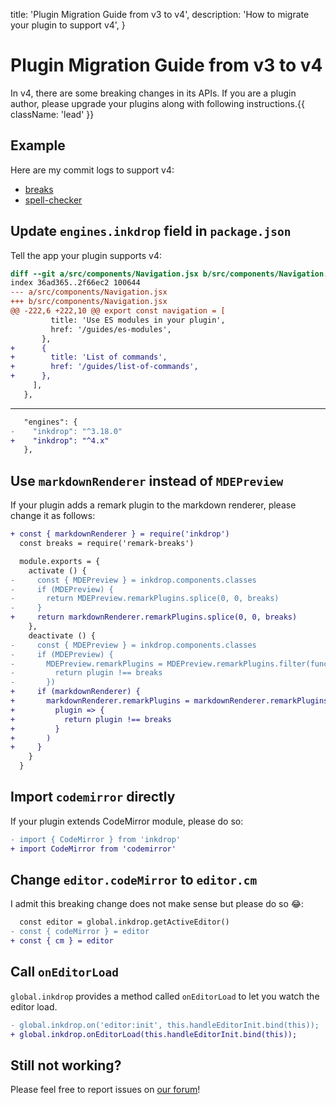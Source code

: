   title: 'Plugin Migration Guide from v3 to v4',
  description:
    'How to migrate your plugin to support v4',
}

# Plugin Migration Guide from v3 to v4

In v4, there are some breaking changes in its APIs.
If you are a plugin author, please upgrade your plugins along with following instructions.{{ className: 'lead' }}

## Example

Here are my commit logs to support v4:

- [breaks](https://github.com/inkdropapp/inkdrop-breaks/commit/65d2e895485356f06b2e5e8f892ab0cd46496c5f)
- [spell-checker](https://github.com/inkdropapp/inkdrop-spell-checker/commit/60bba2e4958be4fdfdd5ea3881759d9c29b0b2e1)

## Update `engines.inkdrop` field in `package.json`

Tell the app your plugin supports v4:

```diff
diff --git a/src/components/Navigation.jsx b/src/components/Navigation.jsx
index 36ad365..2f66ec2 100644
--- a/src/components/Navigation.jsx
+++ b/src/components/Navigation.jsx
@@ -222,6 +222,10 @@ export const navigation = [
         title: 'Use ES modules in your plugin',
         href: '/guides/es-modules',
       },
+      {
+        title: 'List of commands',
+        href: '/guides/list-of-commands',
+      },
     ],
   },
```

---

```diff
   "engines": {
-    "inkdrop": "^3.18.0"
+    "inkdrop": "^4.x"
   },
```

## Use `markdownRenderer` instead of `MDEPreview`

If your plugin adds a remark plugin to the markdown renderer, please change it as follows:

```diff
+ const { markdownRenderer } = require('inkdrop')
  const breaks = require('remark-breaks')

  module.exports = {
    activate () {
-     const { MDEPreview } = inkdrop.components.classes
-     if (MDEPreview) {
-       return MDEPreview.remarkPlugins.splice(0, 0, breaks)
-     }
+     return markdownRenderer.remarkPlugins.splice(0, 0, breaks)
    },
    deactivate () {
-     const { MDEPreview } = inkdrop.components.classes
-     if (MDEPreview) {
-       MDEPreview.remarkPlugins = MDEPreview.remarkPlugins.filter(function (plugin) {
-         return plugin !== breaks
-       })
+     if (markdownRenderer) {
+       markdownRenderer.remarkPlugins = markdownRenderer.remarkPlugins.filter(
+         plugin => {
+           return plugin !== breaks
+         }
+       )
+     }
    }
  }
```

## Import `codemirror` directly

If your plugin extends CodeMirror module, please do so:

```diff
- import { CodeMirror } from 'inkdrop'
+ import CodeMirror from 'codemirror'
```

## Change `editor.codeMirror` to `editor.cm`

I admit this breaking change does not make sense but please do so 😂:

```diff
  const editor = global.inkdrop.getActiveEditor()
- const { codeMirror } = editor
+ const { cm } = editor
```

## Call `onEditorLoad`

`global.inkdrop` provides a method called `onEditorLoad` to let you watch the editor load.

```diff
- global.inkdrop.on('editor:init', this.handleEditorInit.bind(this));
+ global.inkdrop.onEditorLoad(this.handleEditorInit.bind(this));
```

## Still not working?

Please feel free to report issues on [our forum](https://forum.inkdrop.app/)!
